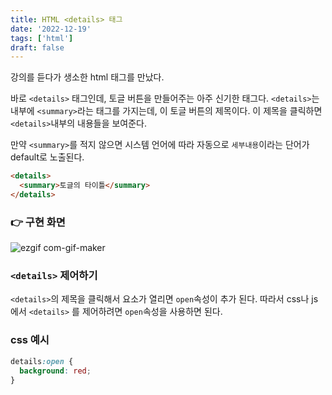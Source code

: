 ```yaml
---
title: HTML <details> 태그
date: '2022-12-19'
tags: ['html']
draft: false
---
```


강의를 듣다가 생소한 html 태그를 만났다.

바로 `<details>` 태그인데, 토글 버튼을 만들어주는 아주 신기한 태그다.
`<details>`는 내부에 `<summary>`라는 태그를 가지는데, 이 토글 버튼의 제목이다.
이 제목을 클릭하면 `<details>`내부의 내용들을 보여준다.

만약 `<summary>`를 적지 않으면 시스템 언어에 따라 자동으로 `세부내용`이라는 단어가 default로 노출된다.

```html
<details>
  <summary>토글의 타이틀</summary>
</details>
```

### 👉 구현 화면

![ezgif com-gif-maker](https://user-images.githubusercontent.com/72537762/208403829-d864df67-e90a-4eb2-ad49-50b2f0ee77c3.gif)

### `<details>` 제어하기

`<details>`의 제목을 클릭해서 요소가 열리면 `open`속성이 추가 된다. 따라서 css나 js에서 `<details>`
를 제어하려면 `open`속성을 사용하면 된다.

### css 예시

```css
details:open {
  background: red;
}
```

